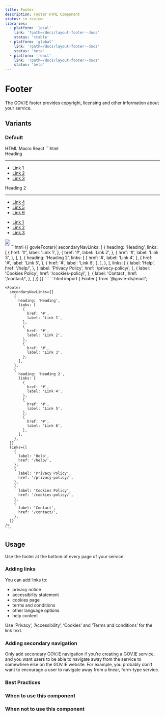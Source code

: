 ```yaml
---
title: Footer
description: Footer HTML Component
status: in-review
libraries:
  - platform: 'local'
    link: '?path=/docs/layout-footer--docs'
    status: 'stable'
  - platform: 'global'
    link: '?path=/docs/layout-footer--docs'
    status: 'beta'
  - platform: 'react'
    link: '?path=/docs/layout-footer--docs'
    status: 'beta'
---
```


# Footer

The GOV.IE footer provides copyright, licensing and other information about your service.

<ComponentStatusBlock componentId="footer" />

## Variants

### Default 

<ComponentContainer>
  <Footer
    secondaryNavLinks={[
      {
        heading: 'Heading',
        links: [
          {
            href: '#',
            label: 'Link 1',
          },
          {
            href: '#',
            label: 'Link 2',
          },
          {
            href: '#',
            label: 'Link 3',
          },
        ],
      },
      {
        heading: 'Heading 2',
        links: [
          {
            href: '#',
            label: 'Link 4',
          },
          {
            href: '#',
            label: 'Link 5',
          },
          {
            href: '#',
            label: 'Link 6',
          },
        ],
      },
    ]}
    links={[
      {
        label: 'Help',
        href: '/help/',
      },
      {
        label: 'Privacy Policy',
        href: '/privacy-policy/',
      },
      {
        label: 'Cookies Policy',
        href: '/cookies-policy/',
      },
      {
        label: 'Contact',
        href: '/contact/',
      },
    ]}
  />
</ComponentContainer>

<Tabs id="tab1">
  <TabList>
    <TabItem value="tab11" checked>HTML</TabItem>
    <TabItem value="tab12">Macro</TabItem>
    <TabItem value="tab13">React</TabItem>
  </TabList>
  <TabPanel value="tab11">        
    ```html
    <footer class="gi-footer">
      <div class="gi-layout-container">
        <div class="footer-secondary-nav-links">
          <div>
            <div class="gi-heading-md">Heading</div>
            <hr class="gi-section-break-md"/>
            <ul>
              <li>
                <a href="#">Link 1</a>
              </li>
              <li>
                <a href="#">Link 2</a>
              </li>
              <li>
                <a href="#">Link 3</a>
              </li>
            </ul>
          </div>
          <div>
            <div class="gi-heading-md">Heading 2</div>
            <hr class="gi-section-break-md"/>
            <ul>
              <li>
                <a href="#">Link 4</a>
              </li>
              <li>
                <a href="#">Link 5</a>
              </li>
              <li>
                <a href="#">Link 6</a>
              </li>
            </ul>
          </div>
        </div>
        <div class="footer-primary-nav-links">
          <ul>
            <li data-testid="main-link-0">
              <a href="#">Link 1</a>
            </li>
            <li data-testid="main-link-1">
              <a href="#">Link 2</a>
            </li>
            <li data-testid="main-link-2">
              <a href="#">Link 3</a>
            </li>
          </ul>
          <div class="logo-container">
            <img src="/logo.svg" />
          </div>
        </div>
      </div>
    </footer>
    ```
  </TabPanel>
  <TabPanel value="tab12">        
    ```html
    {{ govieFooter({
        secondaryNavLinks: [
            {
              heading: 'Heading',
              links: [
                {
                  href: '#',
                  label: 'Link 1',
                },
                {
                  href: '#',
                  label: 'Link 2',
                },
                {
                  href: '#',
                  label: 'Link 3',
                },
              ],
            },
            {
              heading: 'Heading 2',
              links: [
                {
                  href: '#',
                  label: 'Link 4',
                },
                {
                  href: '#',
                  label: 'Link 5',
                },
                {
                  href: '#',
                  label: 'Link 6',
                },
              ],
            },
        ],
        links: [
          {
              label: 'Help',
              href: '/help/',
          },
          {
              label: 'Privacy Policy',
              href: '/privacy-policy/',
          },
          {
              label: 'Cookies Policy',
              href: '/cookies-policy/',
          },
          {
              label: 'Contact',
              href: '/contact/',
          },
        ]
      })
    }}
    ```
  </TabPanel>
  <TabPanel value="tab13">
    ```html
    import { Footer } from '@govie-ds/react';

    <Footer
      secondaryNavLinks={[
        {
          heading: 'Heading',
          links: [
            {
              href: '#',
              label: 'Link 1',
            },
            {
              href: '#',
              label: 'Link 2',
            },
            {
              href: '#',
              label: 'Link 3',
            },
          ],
        },
        {
          heading: 'Heading 2',
          links: [
            {
              href: '#',
              label: 'Link 4',
            },
            {
              href: '#',
              label: 'Link 5',
            },
            {
              href: '#',
              label: 'Link 6',
            },
          ],
        },
      ]}
      links={[
        {
          label: 'Help',
          href: '/help/',
        },
        {
          label: 'Privacy Policy',
          href: '/privacy-policy/',
        },
        {
          label: 'Cookies Policy',
          href: '/cookies-policy/',
        },
        {
          label: 'Contact',
          href: '/contact/',
        },
      ]}
    />
    ```
  </TabPanel>
</Tabs>

## Usage

Use the footer at the bottom of every page of your service.

### Adding links

You can add links to:

- privacy notice
- accessibility statement
- cookies page
- terms and conditions
- other language options
- help content

Use ‘Privacy’, ‘Accessibility’, ‘Cookies’ and ‘Terms and conditions’ for the link text.

### Adding secondary navigation

Only add secondary GOV.IE navigation if you’re creating a GOV.IE service, and you want users to be able to navigate away from the service to somewhere else on the GOV.IE website. For example, you probably don’t want to encourage a user to navigate away from a linear, form-type service.

### Best Practices

### When to use this component

### When not to use this component